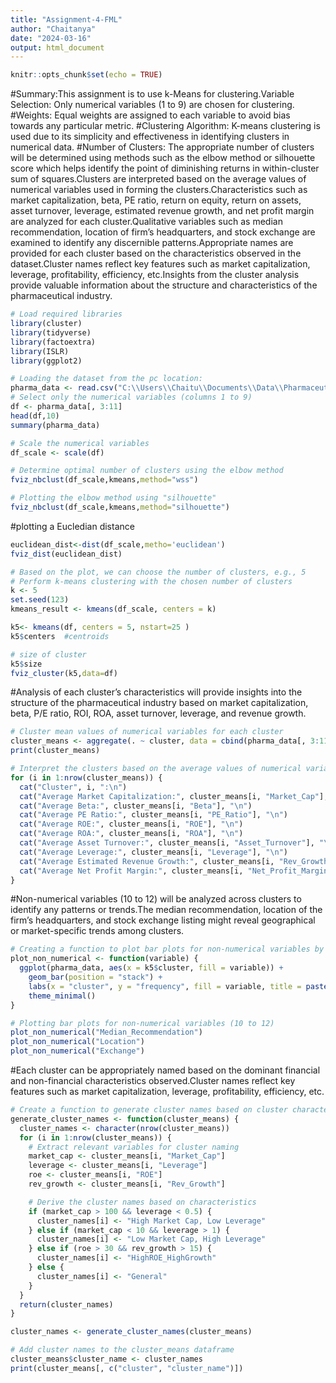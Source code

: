 ---
title: "Assignment-4-FML"
author: "Chaitanya"
date: "2024-03-16"
output: html_document
---

```{r setup, include=FALSE}
knitr::opts_chunk$set(echo = TRUE)
```

#Summary:This assignment is to use k-Means for clustering.Variable Selection: Only numerical variables (1 to 9) are chosen for clustering.
#Weights: Equal weights are assigned to each variable to avoid bias towards any particular metric.
#Clustering Algorithm: K-means clustering is used due to its simplicity and effectiveness in identifying clusters in numerical data.
#Number of Clusters: The appropriate number of clusters will be determined using methods such as the elbow method or silhouette score which helps identify the point of diminishing returns in within-cluster sum of squares.Clusters are interpreted based on the average values of numerical variables used in forming the clusters.Characteristics such as market capitalization, beta, PE ratio, return on equity, return on assets, asset turnover, leverage, estimated revenue growth, and net profit margin are analyzed for each cluster.Qualitative variables such as median recommendation, location of firm's headquarters, and stock exchange are examined to identify any discernible patterns.Appropriate names are provided for each cluster based on the characteristics observed in the dataset.Cluster names reflect key features such as market capitalization, leverage, profitability, efficiency, etc.Insights from the cluster analysis provide valuable information about the structure and characteristics of the pharmaceutical industry.
```{r}
# Load required libraries
library(cluster)
library(tidyverse)
library(factoextra)
library(ISLR)
library(ggplot2)  

# Loading the dataset from the pc location:
pharma_data <- read.csv("C:\\Users\\Chaitu\\Documents\\Data\\Pharmaceuticals.csv")
# Select only the numerical variables (columns 1 to 9)
df <- pharma_data[, 3:11]
head(df,10)
summary(pharma_data)
```

```{r}
# Scale the numerical variables
df_scale <- scale(df)

# Determine optimal number of clusters using the elbow method
fviz_nbclust(df_scale,kmeans,method="wss")
```


```{r}
# Plotting the elbow method using "silhouette"
fviz_nbclust(df_scale,kmeans,method="silhouette")
```
#plotting a Eucledian distance 
```{r}
euclidean_dist<-dist(df_scale,metho='euclidean')
fviz_dist(euclidean_dist)
```


```{r}
# Based on the plot, we can choose the number of clusters, e.g., 5
# Perform k-means clustering with the chosen number of clusters
k <- 5  
set.seed(123)  
kmeans_result <- kmeans(df_scale, centers = k)

k5<- kmeans(df, centers = 5, nstart=25 )
k5$centers  #centroids
```

```{r}
# size of cluster
k5$size
fviz_cluster(k5,data=df)
```
#Analysis of each cluster's characteristics will provide insights into the structure of the pharmaceutical industry based on market capitalization, beta, P/E ratio, ROI, ROA, asset turnover, leverage, and revenue growth.
```{r}
# Cluster mean values of numerical variables for each cluster
cluster_means <- aggregate(. ~ cluster, data = cbind(pharma_data[, 3:11], cluster = kmeans_result$cluster), FUN = mean)
print(cluster_means)

# Interpret the clusters based on the average values of numerical variables
for (i in 1:nrow(cluster_means)) {
  cat("Cluster", i, ":\n")
  cat("Average Market Capitalization:", cluster_means[i, "Market_Cap"], "\n")
  cat("Average Beta:", cluster_means[i, "Beta"], "\n")
  cat("Average PE Ratio:", cluster_means[i, "PE_Ratio"], "\n")
  cat("Average ROE:", cluster_means[i, "ROE"], "\n")
  cat("Average ROA:", cluster_means[i, "ROA"], "\n")
  cat("Average Asset Turnover:", cluster_means[i, "Asset_Turnover"], "\n")
  cat("Average Leverage:", cluster_means[i, "Leverage"], "\n")
  cat("Average Estimated Revenue Growth:", cluster_means[i, "Rev_Growth"], "\n")
  cat("Average Net Profit Margin:", cluster_means[i, "Net_Profit_Margin"], "\n\n")
}
```

#Non-numerical variables (10 to 12) will be analyzed across clusters to identify any patterns or trends.The median recommendation, location of the firm’s headquarters, and stock exchange listing might reveal geographical or market-specific trends among clusters.
```{r}
# Creating a function to plot bar plots for non-numerical variables by cluster
plot_non_numerical <- function(variable) {
  ggplot(pharma_data, aes(x = k5$cluster, fill = variable)) +
    geom_bar(position = "stack") +
    labs(x = "cluster", y = "frequency", fill = variable, title = paste("Bar plot of", variable, "by Cluster")) +
    theme_minimal()
}

# Plotting bar plots for non-numerical variables (10 to 12)
plot_non_numerical("Median_Recommendation")
plot_non_numerical("Location")
plot_non_numerical("Exchange")

```

#Each cluster can be appropriately named based on the dominant financial and non-financial characteristics observed.Cluster names reflect key features such as market capitalization, leverage, profitability, efficiency, etc.
```{r}
# Create a function to generate cluster names based on cluster characteristics
generate_cluster_names <- function(cluster_means) {
  cluster_names <- character(nrow(cluster_means))
  for (i in 1:nrow(cluster_means)) {
    # Extract relevant variables for cluster naming
    market_cap <- cluster_means[i, "Market_Cap"]
    leverage <- cluster_means[i, "Leverage"]
    roe <- cluster_means[i, "ROE"]
    rev_growth <- cluster_means[i, "Rev_Growth"]

    # Derive the cluster names based on characteristics
    if (market_cap > 100 && leverage < 0.5) {
      cluster_names[i] <- "High Market Cap, Low Leverage"
    } else if (market_cap < 10 && leverage > 1) {
      cluster_names[i] <- "Low Market Cap, High Leverage"
    } else if (roe > 30 && rev_growth > 15) {
      cluster_names[i] <- "HighROE_HighGrowth"
    } else {
      cluster_names[i] <- "General"
    }
  }
  return(cluster_names)
}

cluster_names <- generate_cluster_names(cluster_means)

# Add cluster names to the cluster_means dataframe
cluster_means$cluster_name <- cluster_names
print(cluster_means[, c("cluster", "cluster_name")])


```
